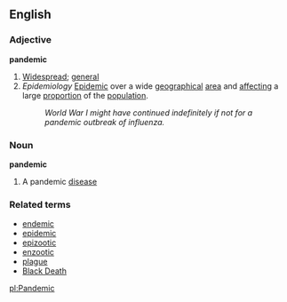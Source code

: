==English==
===Adjective===
'''pandemic'''
{{wikipedia}}
#[[Widespread]]; [[general]]
# ''Epidemiology'' [[Epidemic]] over a wide [[geographic]]al [[area]] and [[affect]]ing a large [[proportion]] of the [[population]].
#: ''World War I might have continued indefinitely if not for a pandemic outbreak of influenza.''

===Noun===
'''pandemic'''

#A pandemic [[disease]]

===Related terms===
*[[endemic]]
*[[epidemic]]
*[[epizootic]]
*[[enzootic]]
*[[plague]]
*[[Black Death]]

[[pl:Pandemic]]